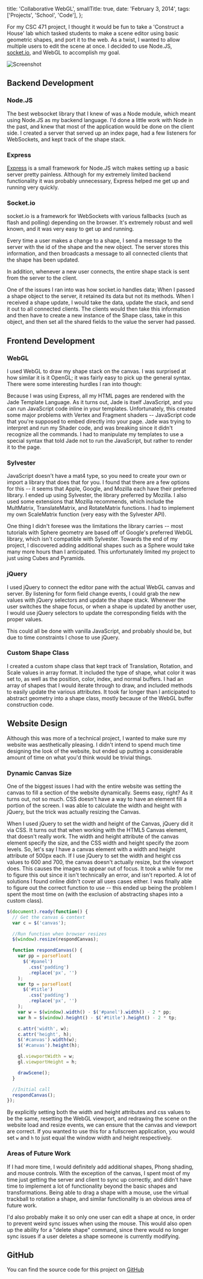   title: 'Collaborative WebGL',
  smallTitle: true,
  date: 'February 3, 2014',
  tags: ['Projects', 'School', 'Code'],
};

For my CSC 471 project, I thought it would be fun to take a 'Construct a House' lab which tasked students to make a scene editor using basic geometric shapes, and port it to the web. As a twist, I wanted to allow multiple users to edit the scene at once. I decided to use Node.JS, [socket.io](http://socket.io), and WebGL to accomplish my goal.

![Screenshot](/images/posts/collaborative_webgl.png)

## Backend Development

### Node.JS

The best websocket library that I knew of was a Node module, which meant using Node.JS as my backend language. I'd done a little work with Node in the past, and knew that most of the application would be done on the client side. I created a server that served up an index page, had a few listeners for WebSockets, and kept track of the shape stack.

### Express

[Express](http://expressjs.com) is a small framework for Node.JS witch makes setting up a basic server pretty painless. Although for my extremely limited backend functionality it was probably unnecessary, Express helped me get up and running very quickly.

### Socket.io

socket.io is a framework for WebSockets with various fallbacks (such as flash and polling) depending on the browser. It's extremely robust and well known, and it was very easy to get up and running.

Every time a user makes a change to a shape, I send a message to the server with the id of the shape and the new object. The server stores this information, and then broadcasts a message to all connected clients that the shape has been updated.

In addition, whenever a new user connects, the entire shape stack is sent from the server to the client.

One of the issues I ran into was how socket.io handles data; When I passed a shape object to the server, it retained its data but not its methods. When I received a shape update, I would take the data, update the stack, and send it out to all connected clients. The clients would then take this information and then have to create a new instance of the Shape class, take in this object, and then set all the shared fields to the value the server had passed.

## Frontend Development

### WebGL

I used WebGL to draw my shape stack on the canvas. I was surprised at how similar it is it OpenGL; it was fairly easy to pick up the general syntax. There were some interesting hurdles I ran into though:

Because I was using Express, all my HTML pages are rendered with the Jade Template Language. As it turns out, Jade is itself JavaScript, and you can run JavaScript code inline in your templates. Unfortunately, this created some major problems with Vertex and Fragment shaders -- JavaScript code that you're supposed to embed directly into your page. Jade was trying to interpret and run my Shader code, and was breaking since it didn't recognize all the commands. I had to manipulate my templates to use a special syntax that told Jade not to run the JavaScript, but rather to render it to the page.

### Sylvester

JavaScript doesn't have a mat4 type, so you need to create your own or import a library that does that for you. I found that there are a few options for this -- it seems that Apple, Google, and Mozilla each have their preferred library. I ended up using Sylvester, the library preferred by Mozilla. I also used some extensions that Mozilla recommends, which include the MultMatrix, TranslateMatrix, and RotateMatrix functions. I had to implement my own ScaleMatrix function (very easy with the Sylvester API).

One thing I didn't foresee was the limitations the library carries -- most tutorials with Sphere geometry are based off of Google's preferred WebGL library, which isn't compatible with Sylvester. Towards the end of my project, I discovered adding additional shapes such as a Sphere would take many more hours than I anticipated. This unfortunately limited my project to just using Cubes and Pyramids.

### jQuery

I used jQuery to connect the editor pane with the actual WebGL canvas and server. By listening for form field change events, I could grab the new values with jQuery selectors and update the shape stack. Whenever the user switches the shape focus, or when a shape is updated by another user, I would use jQuery selectors to update the corresponding fields with the proper values.

This could all be done with vanilla JavaScript, and probably should be, but due to time constraints I chose to use jQuery.

### Custom Shape Class

I created a custom shape class that kept track of Translation, Rotation, and Scale values in array format. It included the type of shape, what color it was set to, as well as the position, color, index, and normal buffers. I had an array of shapes that I would iterate through to draw, and included methods to easily update the various attributes. It took far longer than I anticipated to abstract geometry into a shape class, mostly because of the WebGL buffer construction code.

## Website Design

Although this was more of a technical project, I wanted to make sure my website was aesthetically pleasing. I didn't intend to spend much time designing the look of the website, but ended up putting a considerable amount of time on what you'd think would be trivial things.

### Dynamic Canvas Size

One of the biggest issues I had with the entire website was setting the canvas to fill a section of the website dynamically. Seems easy, right? As it turns out, not so much. CSS doesn't have a way to have an element fill a portion of the screen. I was able to calculate the width and height with jQuery, but the trick was actually resizing the Canvas.

When I used jQuery to set the width and height of the Canvas, jQuery did it via CSS. It turns out that when working with the HTML5 Canvas element, that doesn't really work. The width and height attribute of the canvas element specify the size, and the CSS width and height specify the zoom levels. So, let's say I have a canvas element with a width and height attribute of 500px each. If I use jQuery to set the width and height css values to 600 and 700, the canvas doesn't actually resize, but the viewport does. This causes the images to appear out of focus. It took a while for me to figure this out since it isn't technically an error, and isn't reported. A lot of solutions I found online didn't cover all uses cases either. I was finally able to figure out the correct function to use -- this ended up being the problem I spent the most time on (with the exclusion of abstracting shapes into a custom class).

```javascript
$(document).ready(function() {
  // Get the canvas & context
  var c = $('canvas');

  //Run function when browser resizes
  $(window).resize(respondCanvas);

  function respondCanvas() {
    var pp = parseFloat(
      $('#panel')
        .css('padding')
        .replace('px', '')
    );
    var tp = parseFloat(
      $('#title')
        .css('padding')
        .replace('px', '')
    );
    var w = $(window).width() - $('#panel').width() - 2 * pp;
    var h = $(window).height() - $('#title').height() - 2 * tp;

    c.attr('width', w);
    c.attr('height', h);
    $('#canvas').width(w);
    $('#canvas').height(h);

    gl.viewportWidth = w;
    gl.viewportHeight = h;

    drawScene();
  }

  //Initial call
  respondCanvas();
});
```

By explicitly setting both the width and height attributes and css values to be the same, resetting the WebGL viewport, and redrawing the scene on the website load and resize events, we can ensure that the canvas and viewport are correct. If you wanted to use this for a fullscreen application, you would set `w` and `h` to just equal the window width and height respectively.

### Areas of Future Work

If I had more time, I would definitely add additional shapes, Phong shading, and mouse controls. With the exception of the canvas, I spent most of my time just getting the server and client to sync up correctly, and didn't have time to implement a lot of functionality beyond the basic shapes and transformations. Being able to drag a shape with a mouse, use the virtual trackball to rotation a shape, and similar functionality is an obvious area of future work.

I'd also probably make it so only one user can edit a shape at once, in order to prevent weird sync issues when using the mouse. This would also open up the ability for a "delete shape" command, since there would no longer sync issues if a user deletes a shape someone is currently modifying.

## GitHub

You can find the source code for this project on [GitHub](https://github.com/IanMitchell/CollaborativeWebGL)

